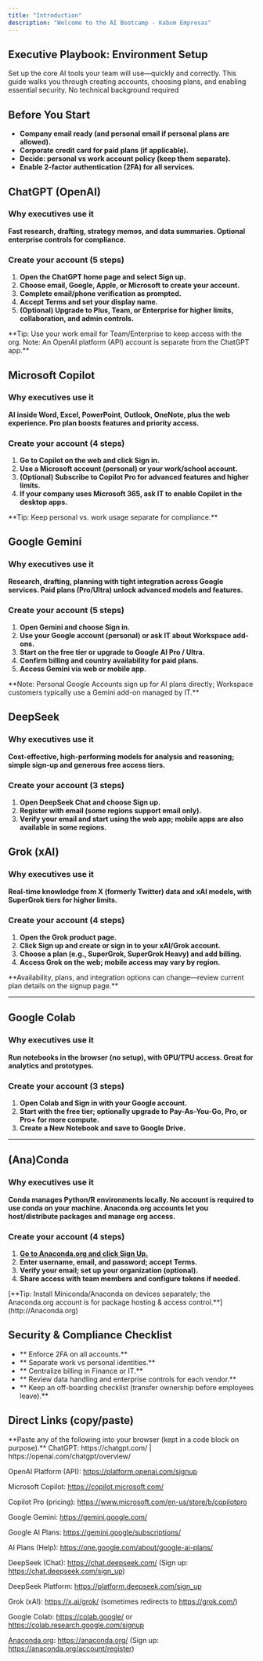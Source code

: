 ```yaml
---
title: "Introduction"
description: "Welcome to the AI Bootcamp - Kabum Empresas"
---
```


## **Executive Playbook: Environment Setup**

Set up the core AI tools your team will use—quickly and correctly. This guide walks you through creating accounts, choosing plans, and enabling essential security. No technical background required

## **Before You Start**

- **Company email ready (and personal email if personal plans are allowed).**
- **Corporate credit card for paid plans (if applicable).**
- **Decide: personal vs work account policy (keep them separate).**
- **Enable 2-factor authentication (2FA) for all services.**

## **ChatGPT (OpenAI)**

### **Why executives use it**

**Fast research, drafting, strategy memos, and data summaries. Optional enterprise controls for compliance.**

### **Create your account (5 steps)**

1. **Open the ChatGPT home page and select Sign up.**
2. **Choose email, Google, Apple, or Microsoft to create your account.**
3. **Complete email/phone verification as prompted.**
4. **Accept Terms and set your display name.**
5. **(Optional) Upgrade to Plus, Team, or Enterprise for higher limits, collaboration, and admin controls.**

<Tip>
  **Tip: Use your work email for Team/Enterprise to keep access with the org.   Note: An OpenAI platform (API) account is separate from the ChatGPT app.**
</Tip>

## **Microsoft Copilot**

### **Why executives use it**

**AI inside Word, Excel, PowerPoint, Outlook, OneNote, plus the web experience. Pro plan boosts features and priority access.**

### **Create your account (4 steps)**

1. **Go to Copilot on the web and click Sign in.**
2. **Use a Microsoft account (personal) or your work/school account.**
3. **(Optional) Subscribe to Copilot Pro for advanced features and higher limits.**
4. **If your company uses Microsoft 365, ask IT to enable Copilot in the desktop apps.**

<Tip>
  **Tip: Keep personal vs. work usage separate for compliance.**
</Tip>

## **Google Gemini**

### **Why executives use it**

**Research, drafting, planning with tight integration across Google services. Paid plans (Pro/Ultra) unlock advanced models and features.**

### **Create your account (5 steps)**

1. **Open Gemini and choose Sign in.**
2. **Use your Google account (personal) or ask IT about Workspace add-ons.**
3. **Start on the free tier or upgrade to Google AI Pro / Ultra.**
4. **Confirm billing and country availability for paid plans.**
5. **Access Gemini via web or mobile app.**

<Tip>
  **Note: Personal Google Accounts sign up for AI plans directly; Workspace customers typically use a Gemini add-on managed by IT.**
</Tip>

## **DeepSeek**

### **Why executives use it**

**Cost-effective, high-performing models for analysis and reasoning; simple sign-up and generous free access tiers.**

### **Create your account (3 steps)**

1. **Open DeepSeek Chat and choose Sign up.**
2. **Register with email (some regions support email only).**
3. **Verify your email and start using the web app; mobile apps are also available in some regions.**

## **Grok (xAI)**

### **Why executives use it**

**Real-time knowledge from X (formerly Twitter) data and xAI models, with SuperGrok tiers for higher limits.**

### **Create your account (4 steps)**

1. **Open the Grok product page.**
2. **Click Sign up and create or sign in to your xAI/Grok account.**
3. **Choose a plan (e.g., SuperGrok, SuperGrok Heavy) and add billing.**
4. **Access Grok on the web; mobile access may vary by region.**

<Info>
  **Availability, plans, and integration options can change—review current plan details on the signup page.**
</Info>

---

## **Google Colab**

### **Why executives use it**

**Run notebooks in the browser (no setup), with GPU/TPU access. Great for analytics and prototypes.**

### **Create your account (3 steps)**

1. **Open Colab and Sign in with your Google account.**
2. **Start with the free tier; optionally upgrade to Pay-As-You-Go, Pro, or Pro\+ for more compute.**
3. **Create a New Notebook and save to Google Drive.**

---

## (Ana)Conda

### **Why executives use it**

******Conda manages Python/R environments locally. No account is required to use conda on your machine.   Anaconda.org accounts let you host/distribute packages and manage org access.******

### **Create your account (4 steps)**

1. [******Go to Anaconda.org and click Sign Up.******](http://Anaconda.org)
2. **Enter username, email, and password; accept Terms.**
3. **Verify your email; set up your organization (optional).**
4. **Share access with team members and configure tokens if needed.**

<Tip>
  [**Tip: Install Miniconda/Anaconda on devices separately; the Anaconda.org account is for package hosting & access control.**](http://Anaconda.org)
</Tip>

## **Security & Compliance Checklist**

- ** Enforce 2FA on all accounts.**
- ** Separate work vs personal identities.**
- ** Centralize billing in Finance or IT.**
- ** Review data handling and enterprise controls for each vendor.**
- ** Keep an off-boarding checklist (transfer ownership before employees leave).**

## **Direct Links (copy/paste)**

<Note>
  **Paste any of the following into your browser (kept in a code block on purpose).**
</Note>

<Card title="Direct Links" icon="link">
  ChatGPT:              https://chatgpt.com/   | https://openai.com/chatgpt/overview/

  OpenAI Platform (API): https://platform.openai.com/signup

  Microsoft Copilot:    https://copilot.microsoft.com/

  Copilot Pro (pricing): https://www.microsoft.com/en-us/store/b/copilotpro

  Google Gemini:        https://gemini.google.com/

  Google AI Plans:      https://gemini.google/subscriptions/

  AI Plans (Help):      https://one.google.com/about/google-ai-plans/

  DeepSeek (Chat):      https://chat.deepseek.com/    (Sign up: https://chat.deepseek.com/sign_up)

  DeepSeek Platform:    https://platform.deepseek.com/sign_up

  Grok (xAI):           https://x.ai/grok/            (sometimes redirects to https://grok.com/)

  Google Colab:         https://colab.google/  or  https://colab.research.google.com/signup

  [Anaconda.org](http://Anaconda.org):         https://anaconda.org/         (Sign up: https://anaconda.org/account/register)
</Card>